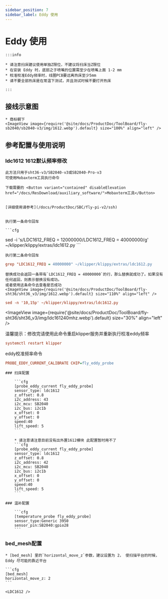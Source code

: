 ```yaml
---
sidebar_position: 7
sidebar_label: Eddy 使用
---
```




# Eddy 使用

    :::info

    * 请注意扫床建议使用单独Z限位，不建议将扫床当Z限位
    * 在安装 Eddy 时，底部之于喷嘴的位置需至少在喷嘴上面 1-2 mm
    * 校准校准Eddy频率时，线圈PCB要远离热床至少5mm
    * 请不要全部热床是在常温下测试，并且测试时候不要打开热床

    :::

## 接线示意图

    * 商标朝下
    <ImageView image={require('@site/docs/ProductDoc/ToolBoard/fly-sb2040/sb2040-v3/img/1612.webp').default} size="100%" align="left" />


## 参考配置与使用说明

### ldc1612 1612默认频率修改
    此方法只用于sht36-v3/SB2040-v3或SB2040-Pro-v3
    可使用Mobaxterm工具执行命令

    下载需要的 <Button variant="contained" disableElevation href="/docs/ResDownload/auxiliary_software/">Mobaxterm工具</Button>

    
    [详细使用请参考](/docs/ProductDoc/SBC/fly-pi-v2/ssh)


    执行第一条命令回车

    ```cfg
sed -i 's/LDC1612_FREQ = 12000000/LDC1612_FREQ = 40000000/g' ~/klipper/klippy/extras/ldc1612.py
    ```

    执行第二条命令回车
  ```cfg
grep "LDC1612_FREQ = 40000000" ~/klipper/klippy/extras/ldc1612.py
  ```
    替换成功会返回一条带有`LDC1612_FREQ = 40000000`的行，那么替换就成功了。如果没有任何返回，则表示替换没有成功。
    或者使用这条命令去查看是否成功
    <ImageView image={require('@site/docs/ProductDoc/ToolBoard/fly-sht36/sht36_v3/img/1612.webp').default} size="110%" align="left" />
```cfg
sed -n '10,15p' ~/klipper/klippy/extras/ldc1612.py
```
   <ImageView image={require('@site/docs/ProductDoc/ToolBoard/fly-sht36/sht36_v3/img/ldc161240mhz.webp').default} size="30%" align="left" />

   温馨提示：修改完请使用此命令重启klipper服务并重新执行校准eddy频率
   ```cfg
   systemctl restart klipper
   ```
   eddy校准频率命令
   ```cfg
   PROBE_EDDY_CURRENT_CALIBRATE CHIP=fly_eddy_probe
   ```

    ### 扫床配置

        ```cfg
        [probe_eddy_current fly_eddy_probe]
        sensor_type: ldc1612
        z_offset: 0.8
        i2c_address: 43
        i2c_mcu: SB2040
        i2c_bus: i2c1b
        x_offset: 0
        y_offset: 0
        speed:40
        lift_speed: 5
        ```

        * 请注意请注意目前没有出外置1612模块 此配置暂时用不了
        ```cfg
        [probe_eddy_current fly_eddy_probe]
        sensor_type: ldc1612
        z_offset: 0.8
        i2c_address: 42
        i2c_mcu: SB2040
        i2c_bus: i2c1b
        x_offset: 0
        y_offset: 0
        speed:40
        lift_speed: 5
        ```

    ### 温补配置

        ```cfg
        [temperature_probe fly_eddy_probe]
        sensor_type:Generic 3950
        sensor_pin:SB2040:gpio28
        ```

### bed_mesh配置

    * [bed_mesh] 里的`horizontal_move_z`参数，建议设置为 2， 使扫描平台的时候，Eddy 尽可能的靠近平台

    ```cfg
    [bed_mesh]
    horizontal_move_z: 2
    ```

    <LDC1612 />